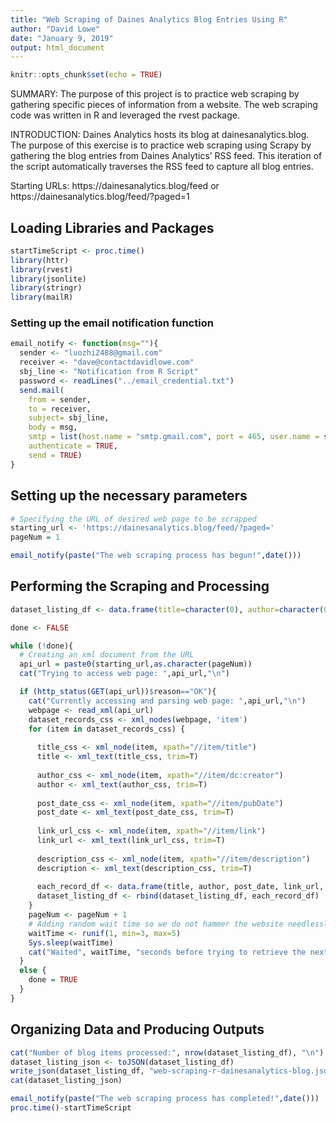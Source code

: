 ```yaml
---
title: "Web Scraping of Daines Analytics Blog Entries Using R"
author: "David Lowe"
date: "January 9, 2019"
output: html_document
---
```


```r
knitr::opts_chunk$set(echo = TRUE)
```

SUMMARY: The purpose of this project is to practice web scraping by gathering specific pieces of information from a website. The web scraping code was written in R and leveraged the rvest package.

INTRODUCTION: Daines Analytics hosts its blog at dainesanalytics.blog. The purpose of this exercise is to practice web scraping using Scrapy by gathering the blog entries from Daines Analytics' RSS feed. This iteration of the script automatically traverses the RSS feed to capture all blog entries.

Starting URLs: https://dainesanalytics.blog/feed or https://dainesanalytics.blog/feed/?paged=1

## Loading Libraries and Packages

```r
startTimeScript <- proc.time()
library(httr)
library(rvest)
library(jsonlite)
library(stringr)
library(mailR)
```

### Setting up the email notification function

```r
email_notify <- function(msg=""){
  sender <- "luozhi2488@gmail.com"
  receiver <- "dave@contactdavidlowe.com"
  sbj_line <- "Notification from R Script"
  password <- readLines("../email_credential.txt")
  send.mail(
    from = sender,
    to = receiver,
    subject= sbj_line,
    body = msg,
    smtp = list(host.name = "smtp.gmail.com", port = 465, user.name = sender, passwd = password, ssl = TRUE),
    authenticate = TRUE,
    send = TRUE)
}
```

## Setting up the necessary parameters

```r
# Specifying the URL of desired web page to be scrapped
starting_url <- 'https://dainesanalytics.blog/feed/?paged='
pageNum = 1
```

```r
email_notify(paste("The web scraping process has begun!",date()))
```

## Performing the Scraping and Processing

```r
dataset_listing_df <- data.frame(title=character(0), author=character(0), post_date=character(0), link_url=character(0), description=character(0))

done <- FALSE

while (!done){
  # Creating an xml document from the URL
  api_url = paste0(starting_url,as.character(pageNum))
  cat("Trying to access web page: ",api_url,"\n")

  if (http_status(GET(api_url))$reason=="OK"){
    cat("Currently accessing and parsing web page: ",api_url,"\n")
    webpage <- read_xml(api_url)
    dataset_records_css <- xml_nodes(webpage, 'item')
    for (item in dataset_records_css) {
    
      title_css <- xml_node(item, xpath="//item/title")
      title <- xml_text(title_css, trim=T)
  
      author_css <- xml_node(item, xpath="//item/dc:creator")
      author <- xml_text(author_css, trim=T)
    
      post_date_css <- xml_node(item, xpath="//item/pubDate")
      post_date <- xml_text(post_date_css, trim=T)
    
      link_url_css <- xml_node(item, xpath="//item/link")
      link_url <- xml_text(link_url_css, trim=T)
  
      description_css <- xml_node(item, xpath="//item/description")
      description <- xml_text(description_css, trim=T)
  
      each_record_df <- data.frame(title, author, post_date, link_url, description)
      dataset_listing_df <- rbind(dataset_listing_df, each_record_df)
    }
    pageNum <- pageNum + 1
    # Adding random wait time so we do not hammer the website needlessly
    waitTime <- runif(1, min=3, max=5)
    Sys.sleep(waitTime)
    cat("Waited", waitTime, "seconds before trying to retrieve the next URL\n")
  }
  else {
    done = TRUE
  }
}
```

## Organizing Data and Producing Outputs

```r
cat("Number of blog items processed:", nrow(dataset_listing_df), "\n")
dataset_listing_json <- toJSON(dataset_listing_df)
write_json(dataset_listing_df, "web-scraping-r-dainesanalytics-blog.json")
cat(dataset_listing_json)
```

```r
email_notify(paste("The web scraping process has completed!",date()))
proc.time()-startTimeScript
```